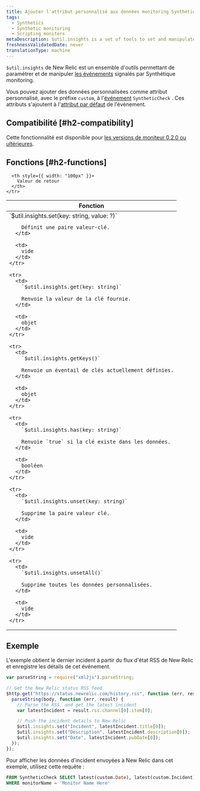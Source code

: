 ```yaml
---
title: Ajouter l'attribut personnalisé aux données monitoring Synthétique
tags:
  - Synthetics
  - Synthetic monitoring
  - Scripting monitors
metaDescription: $util.insights is a set of tools to set and manipulate synthetic event data in New Relic.
freshnessValidatedDate: never
translationType: machine
---
```


`$util.insights` de New Relic est un ensemble d&apos;outils permettant de paramétrer et de manipuler [les événements](/docs/using-new-relic/data/understand-data/new-relic-data-types#event-data) signalés par Synthétique monitoring.

Vous pouvez ajouter des données personnalisées comme attribut personnalisé, avec le préfixe `custom`, à l&apos;[événement](/docs/data-apis/understand-data/new-relic-data-types/#event-data) `SyntheticCheck` . Ces attributs s&apos;ajoutent à l&apos;[attribut par défaut](/docs/insights/new-relic-insights/decorating-events/synthetics-default-attributes-insights#syntheticcheck-table) de l&apos;événement.

## Compatibilité [#h2-compatibility]

Cette fonctionnalité est disponible pour [les versions de moniteur 0.2.0 ou ultérieures](/docs/synthetics/new-relic-synthetics/scripting-monitors/scripted-monitor-runtime-environment).

## Fonctions [#h2-functions]

<table>
  <thead>
    <tr>
      <th>
        Fonction
      </th>

      <th style={{ width: "100px" }}>
        Valeur de retour
      </th>
    </tr>
  </thead>

  <tbody>
    <tr>
      <td>
        `$util.insights.set(key: string, value: ?)`

        Définit une paire valeur-clé.
      </td>

      <td>
        vide
      </td>
    </tr>

    <tr>
      <td>
        `$util.insights.get(key: string)`

        Renvoie la valeur de la clé fournie.
      </td>

      <td>
        objet
      </td>
    </tr>

    <tr>
      <td>
        `$util.insights.getKeys()`

        Renvoie un éventail de clés actuellement définies.
      </td>

      <td>
        objet
      </td>
    </tr>

    <tr>
      <td>
        `$util.insights.has(key: string)`

        Renvoie `true` si la clé existe dans les données.
      </td>

      <td>
        booléen
      </td>
    </tr>

    <tr>
      <td>
        `$util.insights.unset(key: string)`

        Supprime la paire valeur clé.
      </td>

      <td>
        vide
      </td>
    </tr>

    <tr>
      <td>
        `$util.insights.unsetAll()`

        Supprime toutes les données personnalisées.
      </td>

      <td>
        vide
      </td>
    </tr>
  </tbody>
</table>

## Exemple

L&apos;exemple obtient le dernier incident à partir du flux d&apos;état RSS de New Relic et enregistre les détails de cet événement.

```javascript
var parseString = require("xml2js").parseString;

// Get the New Relic status RSS feed
$http.get("https://status.newrelic.com/history.rss", function (err, response, body) {
  parseString(body, function (err, result) {
    // Parse the RSS, and get the latest incident
    var latestIncident = result.rss.channel[0].item[0];

    // Push the incident details to New Relic
    $util.insights.set("Incident", latestIncident.title[0]);
    $util.insights.set("Description", latestIncident.description[0]);
    $util.insights.set("Date", latestIncident.pubDate[0]);
  });
});
```

Pour afficher les données d&apos;incident envoyées à New Relic dans cet exemple, utilisez cette requête :

```sql
FROM SyntheticCheck SELECT latest(custom.Date), latest(custom.Incident), latest(custom.Description)
WHERE monitorName = 'Monitor Name Here'
```